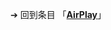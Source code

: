 {{LPR
|article = AirPlay
|latest_release_version = 
|latest_release_date = 
}}<noinclude>

➔ 回到条目 「'''[[AirPlay]]'''」
[[Category:最新预览版模板|{{SUBPAGENAME}}]]
</noinclude>